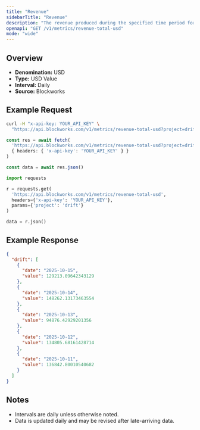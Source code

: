 ```yaml
---
title: "Revenue"
sidebarTitle: "Revenue"
description: "The revenue produced during the specified time period for given project."
openapi: "GET /v1/metrics/revenue-total-usd"
mode: "wide"
---
```


## Overview

- **Denomination:** USD
- **Type:** USD Value
- **Interval:** Daily
- **Source:** Blockworks

## Example Request

<CodeGroup>

```bash cURL
curl -H "x-api-key: YOUR_API_KEY" \
  "https://api.blockworks.com/v1/metrics/revenue-total-usd?project=drift"
```

```typescript TypeScript
const res = await fetch(
  'https://api.blockworks.com/v1/metrics/revenue-total-usd?project=drift',
  { headers: { 'x-api-key': 'YOUR_API_KEY' } }
)

const data = await res.json()
```

```python Python
import requests

r = requests.get(
  'https://api.blockworks.com/v1/metrics/revenue-total-usd',
  headers={'x-api-key': 'YOUR_API_KEY'},
  params={'project': 'drift'}
)

data = r.json()
```

</CodeGroup>

## Example Response

```json
{
  "drift": [
    {
      "date": "2025-10-15",
      "value": 129213.09642343129
    },
    {
      "date": "2025-10-14",
      "value": 148262.13173463554
    },
    {
      "date": "2025-10-13",
      "value": 94876.42929201356
    },
    {
      "date": "2025-10-12",
      "value": 134805.68161428714
    },
    {
      "date": "2025-10-11",
      "value": 136842.80010540682
    }
  ]
}
```

## Notes
- Intervals are daily unless otherwise noted.
- Data is updated daily and may be revised after late-arriving data.